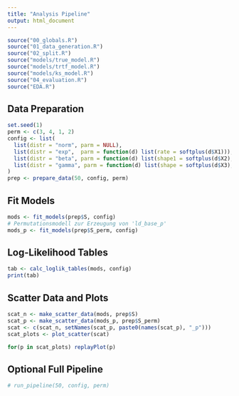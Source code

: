 ```yaml
---
title: "Analysis Pipeline"
output: html_document
---
```


```r
source("00_globals.R")
source("01_data_generation.R")
source("02_split.R")
source("models/true_model.R")
source("models/trtf_model.R")
source("models/ks_model.R")
source("04_evaluation.R")
source("EDA.R")
```

## Data Preparation

```r
set.seed(1)
perm <- c(3, 4, 1, 2)
config <- list(
  list(distr = "norm", parm = NULL),
  list(distr = "exp",  parm = function(d) list(rate = softplus(d$X1))),
  list(distr = "beta", parm = function(d) list(shape1 = softplus(d$X2), shape2 = softplus(d$X1))),
  list(distr = "gamma", parm = function(d) list(shape = softplus(d$X3), scale = softplus(d$X2)))
)
prep <- prepare_data(50, config, perm)
```

## Fit Models

```r
mods <- fit_models(prep$S, config)
# Permutationsmodell zur Erzeugung von 'ld_base_p'
mods_p <- fit_models(prep$S_perm, config)
```

## Log-Likelihood Tables

```r
tab <- calc_loglik_tables(mods, config)
print(tab)
```

## Scatter Data and Plots

```r
scat_n <- make_scatter_data(mods, prep$S)
scat_p <- make_scatter_data(mods_p, prep$S_perm)
scat <- c(scat_n, setNames(scat_p, paste0(names(scat_p), "_p")))
scat_plots <- plot_scatter(scat)
```

```r
for(p in scat_plots) replayPlot(p)
```

## Optional Full Pipeline

```r
# run_pipeline(50, config, perm)
```
